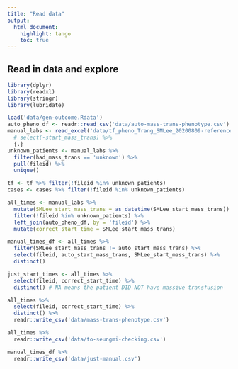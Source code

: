 ```yaml
---
title: "Read data"
output:
  html_document:
    highlight: tango
    toc: true
---
```


## Read in data and explore
```r
library(dplyr)
library(readxl)
library(stringr)
library(lubridate)
```


```r
load('data/gen-outcome.Rdata')
auto_pheno_df <- readr::read_csv('data/auto-mass-trans-phenotype.csv')
manual_labs <- read_excel('data/tf_pheno_Trang_SMLee_20200809-reference.xlsx', na = 'NA') %>% 
  # select(-start_mass_trans) %>% 
  {.}
unknown_patients <- manual_labs %>% 
  filter(had_mass_trans == 'unknown') %>% 
  pull(fileid) %>% 
  unique()

tf <- tf %>% filter(!fileid %in% unknown_patients)
cases <- cases %>% filter(!fileid %in% unknown_patients)
```

```r
all_times <- manual_labs %>% 
  mutate(SMLee_start_mass_trans = as_datetime(SMLee_start_mass_trans)) %>% 
  filter(!fileid %in% unknown_patients) %>%
  left_join(auto_pheno_df, by = 'fileid') %>% 
  mutate(correct_start_time = SMLee_start_mass_trans)

manual_times_df <- all_times %>% 
  filter(SMLee_start_mass_trans != auto_start_mass_trans) %>%
  select(fileid, auto_start_mass_trans, SMLee_start_mass_trans) %>% 
  distinct()
```

```r
just_start_times <- all_times %>% 
  select(fileid, correct_start_time) %>% 
  distinct() # NA means the patient DID NOT have massive transfusion

all_times %>% 
  select(fileid, correct_start_time) %>% 
  distinct() %>% 
  readr::write_csv('data/mass-trans-phenotype.csv')

all_times %>% 
  readr::write_csv('data/to-seungmi-checking.csv')

manual_times_df %>% 
  readr::write_csv('data/just-manual.csv')

```

